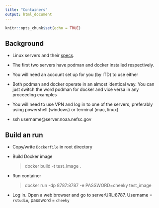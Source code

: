 ```yaml
---
title: "Containers"
output: html_document
---
```


```r
knitr::opts_chunk$set(echo = TRUE)
```

## Background

* Linux servers and their [specs](https://www.st.nmfs.noaa.gov/confluence/display/NECIT/Linux+Servers+at+the+NEFSC).

* The first two servers have podman and docker installed respectively.

* You will need an account set up for you (by ITD) to use either

* Both podman and docker operate in an almost identical way. You can just switch the word podman for docker and vice versa in any proceeding examples

* You will need to use VPN and log in to one of the servers, preferably using powershell (windows) or terminal (mac, linux)

* ssh username@server.noaa.nefsc.gov

## Build an run

* Copy/write `Dockerfile` in root directory

* Build Docker image 

  > docker build -t test_image .
  
* Run container

  > docker run -dp 8787:8787 -e PASSWORD=cheeky test_image
  
* Log in. Open a web browser and go to serverURL:8787. Username = `rstudio`, password = `cheeky`


